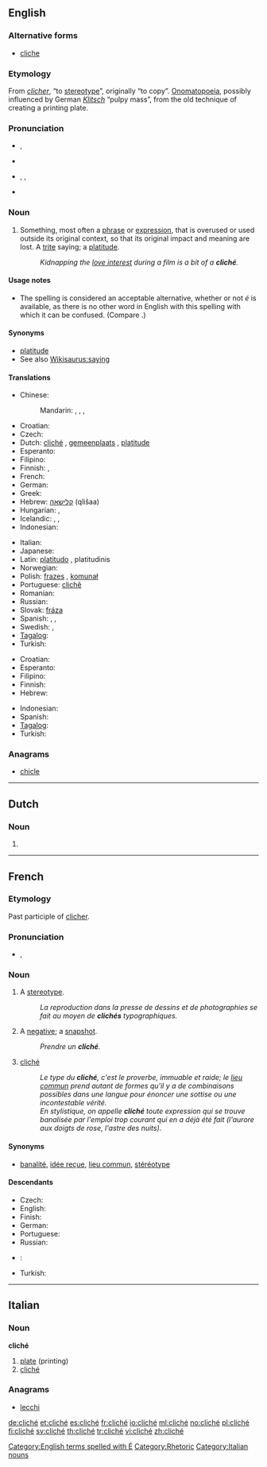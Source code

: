 {{also|cliche}}
==English==

===Alternative forms===
* [[cliche]]

===Etymology===
From {{etyl|fr}} ''[[clicher]]'', “to [[stereotype]]”, originally “to copy”. [[onomatopoeia|Onomatopoeia]], possibly influenced by German ''[[Klitsch]]'' “pulpy mass”, from the old technique of creating a printing plate.

===Pronunciation===
* {{a|UK}} {{IPA|/ˈkliːʃeɪ/}}, {{SAMPA|/"kli:SeI/}}
* {{rhymes|iːʃeɪ}}
* {{a|US}} {{enPR|klē-shāʹ}}, {{IPA|/kliːˈʃeɪ/}}, {{SAMPA|/kli:"SeI/}}
* {{rhymes|eɪ}}

===Noun===
{{wikipedia}}
{{en-noun}}

# Something, most often a [[phrase]] or [[expression]], that is overused or used outside its original context, so that its original impact and meaning are lost.  A [[trite]] saying; a [[platitude]].
#: ''Kidnapping the [[love interest]] during a film is a bit of a '''cliché'''.''

====Usage notes====
* The spelling {{term||cliche}} is considered an acceptable alternative, whether or not ''é'' is available, as there is no other word in English with this spelling with which it can be confused. (Compare {{term|resume}}.)

====Synonyms====
* [[platitude]]
* See also [[Wikisaurus:saying]]

====Translations====
{{trans-top|overused phrase or expression}}
* Chinese:
*: Mandarin: {{t|zh|鉛板|sc=Hani}}, {{t|zh|铅板|tr=qiānbǎn|sc=Hani}}, {{t|zh|陳詞濫調|sc=Hani}}, {{t|zh|陈词滥调|tr=chéncílàndiào|sc=Hani}}
* Croatian: {{t-|hr|kliše|m}}
* Czech: {{t-|cs|klišé|n}}
* Dutch: [[#Dutch|cliché]] {{n}}, [[gemeenplaats]] {{f}}, [[platitude]] {{f}}
* Esperanto: {{t-|eo|kliŝo|xs=Esperanto}}
* Filipino: {{tø|fil|gasgas}}
* Finnish: {{t-|fi|klisee}}, {{t-|fi|latteus}}
* French: {{t+|fr|cliché|m}}
* German: {{t+|de|Klischee|n}}
* Greek: {{t|el|κλισέ|n|sc=Grek}}
* Hebrew: [[קלישאה]] (qlišaa) {{f}}
* Hungarian: {{t|hu|klisé}}, {{t|hu|közhely}}
* Icelandic: {{t-|is|klisja|f}}, {{t-|is|tugga|f}} {{qualifier|rare}},  {{t|is|gömul tugga|f}}
* Indonesian: {{t|id|basa-basi|xs=Indonesian}}
{{trans-mid}}
* Italian: {{t-|it|cliché|m}}
* Japanese: {{t|ja|決まり文句|tr=kimari monku|sc=Jpan}}
* Latin: [[platitudo]] {{f}} {{italbrac|nominative}}, platitudinis {{italbrac|genitive}}
* Norwegian: {{t|no|klisjé|n}}
* Polish: [[frazes]] {{m}}, [[komunał]] {{m}}
* Portuguese: [[clichê]] {{m}}
* Romanian: {{t-|ro|clişeu|n}}
* Russian: {{t+|ru|клише|n|tr=klišé}} {{indeclinable}}
* Slovak: [[fráza]] {{f}}
* Spanish: {{t+|es|cliché|m}}, {{t|es|clisé|m}}, {{t-|es|tópico|m}}
* Swedish: {{t-|sv|kliché|c}}, {{t+|sv|klyscha|c}}
* [[Tagalog]]: {{t|tl|gasgas|xs=Tagalog}}
* Turkish: {{t+|tr|klişe}}
{{trans-bottom}}

{{trans-top|anything (other than a phrase) that is overused}}
* Croatian: {{t-|hr|kliše|m}}
* Esperanto: {{t-|eo|kliŝo|xs=Esperanto}}
* Filipino: {{tø|fil|gasgas}}
* Finnish: {{t-|fi|klisee}}
* Hebrew: {{t|he|קלישאה|f|sc=Hebr}}
{{trans-mid}}
* Indonesian: {{t|id|basa-basi|xs=Indonesian}}
* Spanish: {{t-|es|tópico|m}}
* [[Tagalog]]: {{t|tl|gasgas|xs=Tagalog}}
* Turkish: {{t+|tr|klişe}}
{{trans-bottom}}

===Anagrams===
* [[chicle#English|chicle]]

[[Category:English terms spelled with É]]

----

==Dutch==

===Noun===
{{nl-noun|g=n|clichés|dim=*}}

# {{l|en|cliché}}

----

==French==

===Etymology===
Past participle of [[clicher]].

===Pronunciation===
* {{IPA|/kliʃe/|lang=fr}}, {{SAMPA|/kli.Se/}}

===Noun===
{{fr-noun|m}}

# {{printing}} A [[stereotype]].
#: ''La reproduction dans la presse de dessins et de photographies se fait au moyen de '''clichés''' typographiques.''
# {{photography}} A [[negative]]; {{by extension}} a [[snapshot]].
#: ''Prendre un '''cliché'''.''
# [[cliché#English|cliché]]
#: ''Le type du '''cliché''', c'est le proverbe, immuable et raide; le [[lieu commun]] prend autant de formes qu'il y a de combinaisons possibles dans une langue pour énoncer une sottise ou une incontestable vérité.''
#: ''En stylistique, on appelle '''cliché''' toute expression qui se trouve banalisée par l'emploi trop courant qui en a déjà été fait (l'aurore aux doigts de rose, l'astre des nuits)''.

====Synonyms====
* [[banalité]], [[idée reçue]], [[lieu commun]], [[stéréotype]]

====Descendants====
* Czech: {{l|cs|klišé}}
* English: {{l|en|cliché}}
* Finish: {{l|fi|klisee}}
* German: {{l|de|Klischee}}
* Portuguese: {{l|pt|clichê}}
* Russian: {{l|es|клише}}
* {{sl}}: {{l|sl|kliše}}
* Turkish: {{l|tr|klişe}}

[[Category:Rhetoric]]

----

==Italian==

===Noun===
'''cliché''' {{m|inv}}

# [[plate]] (printing)
# [[#English|cliché]]

===Anagrams===
* [[lecchi#Italian|lecchi]]

[[Category:Italian nouns]]

[[de:cliché]]
[[et:cliché]]
[[es:cliché]]
[[fr:cliché]]
[[io:cliché]]
[[ml:cliché]]
[[no:cliché]]
[[pl:cliché]]
[[fi:cliché]]
[[sv:cliché]]
[[th:cliché]]
[[tr:cliché]]
[[vi:cliché]]
[[zh:cliché]]